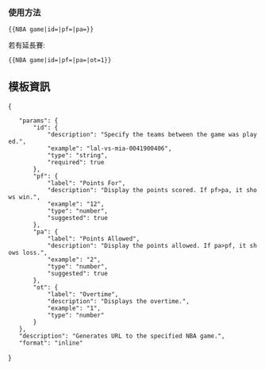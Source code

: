 {{Documentation subpage}}

=== 使用方法 ===

<code><nowiki>{{NBA game|id=|pf=|pa=}}</nowiki></code>

若有延長賽:

<code><nowiki>{{NBA game|id=|pf=|pa=|ot=1}}</nowiki></code>

==模板資訊==
<templatedata>
{
	"params": {
		"id": {
			"description": "Specify the teams between the game was played.",
			"example": "lal-vs-mia-0041900406",
			"type": "string",
			"required": true
		},
		"pf": {
			"label": "Points For",
			"description": "Display the points scored. If pf>pa, it shows win.",
			"example": "12",
			"type": "number",
			"suggested": true
		},
		"pa": {
			"label": "Points Allowed",
			"description": "Display the points allowed. If pa>pf, it shows loss.",
			"example": "2",
			"type": "number",
			"suggested": true
		},
		"ot": {
			"label": "Overtime",
			"description": "Displays the overtime.",
			"example": "1",
			"type": "number"
		}
	},
	"description": "Generates URL to the specified NBA game.",
	"format": "inline"
}
</templatedata>

<includeonly>{{Sandbox other||
[[Category:籃球外部資源模板]]
[[Category:NBA模板]]
}}</includeonly>